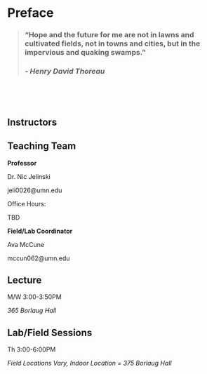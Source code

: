 # Preface {.unnumbered}

> ### **"Hope and the future for me are not in lawns and cultivated fields, not in towns and cities, but in the impervious and quaking swamps."**
>
> ### *- Henry David Thoreau*

<p> </p>

<p> </p>

## Instructors

::: callout-note
## Teaching Team

**Professor**

Dr. Nic Jelinski

jeli0026\@umn.edu

Office Hours:

TBD

**Field/Lab Coordinator**

Ava McCune

mccun062\@umn.edu
:::

## Lecture

M/W 3:00-3:50PM

*365 Borlaug Hall*

## Lab/Field Sessions

Th 3:00-6:00PM

*Field Locations Vary, Indoor Location = 375 Borlaug Hall*
